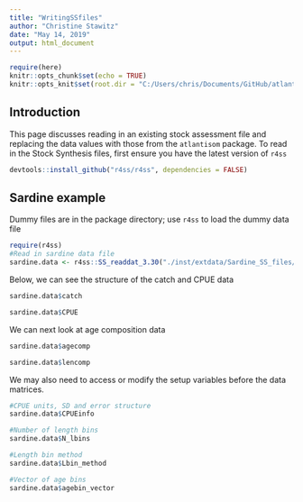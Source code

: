 ```yaml
---
title: "WritingSSfiles"
author: "Christine Stawitz"
date: "May 14, 2019"
output: html_document
---
```


```r
require(here)
knitr::opts_chunk$set(echo = TRUE)
knitr::opts_knit$set(root.dir = "C:/Users/chris/Documents/GitHub/atlantisom/")
```

## Introduction

This page discusses reading in an existing stock assessment file and replacing the data values with those from the `atlantisom` package. To read in the Stock Synthesis files, first ensure you have the latest version of `r4ss`

```r
devtools::install_github("r4ss/r4ss", dependencies = FALSE)
```

## Sardine example

Dummy files are in the package directory; use `r4ss` to load the dummy data file

```r
require(r4ss)
#Read in sardine data file
sardine.data <- r4ss::SS_readdat_3.30("./inst/extdata/Sardine_SS_files/sardEM_3_3.dat")
```

Below, we can see the structure of the catch and CPUE data
```r
sardine.data$catch

sardine.data$CPUE
```

We can next look at age composition data
```r
sardine.data$agecomp

sardine.data$lencomp
```

We may also need to access or modify the setup variables before the data matrices.

```r
#CPUE units, SD and error structure
sardine.data$CPUEinfo

#Number of length bins
sardine.data$N_lbins

#Length bin method
sardine.data$Lbin_method

#Vector of age bins
sardine.data$agebin_vector

```


